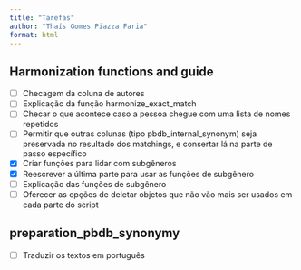 ```yaml
---
title: "Tarefas"
author: "Thaís Gomes Piazza Faria"
format: html
---
```


## Harmonization functions and guide

-   [ ] Checagem da coluna de autores
-   [ ] Explicação da função harmonize_exact_match
-   [ ] Checar o que acontece caso a pessoa chegue com uma lista de nomes repetidos
-   [ ] Permitir que outras colunas (tipo pbdb_internal_synonym) seja preservada no resultado dos matchings, e consertar lá na parte de passo específico
-   [x] Criar funções para lidar com subgêneros
-   [x] Reescrever a última parte para usar as funções de subgênero
-   [ ] Explicação das funções de subgênero
-   [ ] Oferecer as opções de deletar objetos que não vão mais ser usados em cada parte do script

## preparation_pbdb_synonymy

-   [ ] Traduzir os textos em português

